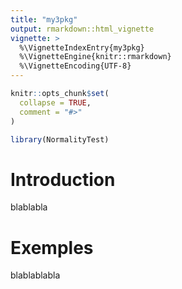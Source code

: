 ```yaml
---
title: "my3pkg"
output: rmarkdown::html_vignette
vignette: >
  %\VignetteIndexEntry{my3pkg}
  %\VignetteEngine{knitr::rmarkdown}
  %\VignetteEncoding{UTF-8}
---
```


```r
knitr::opts_chunk$set(
  collapse = TRUE,
  comment = "#>"
)
```

```r
library(NormalityTest)
```


# Introduction


blablabla



# Exemples



blablablabla

